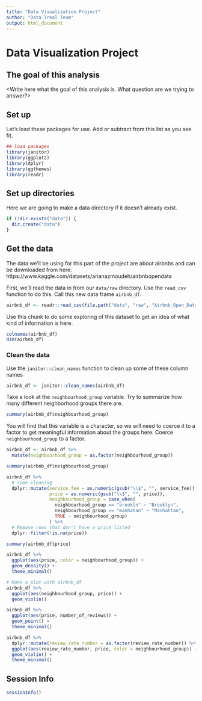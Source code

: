```yaml
---
title: "Data Visualization Project"
author: "Data Treal Team"
output: html_document
---
```


# Data Visualization Project

## The goal of this analysis

<Write here what the goal of this analysis is. What question are we trying to answer?> 

## Set up 

Let's load these packages for use. Add or subtract from this list as you see fit. 

```r
## load packages
library(janitor)
library(ggplot2)
library(dplyr)
library(ggthemes)
library(readr)
```


## Set up directories

Here we are going to make a data directory if it doesn't already exist. 

```r
if (!dir.exists("data")) {
  dir.create("data")
}
```

## Get the data 

The data we'll be using for this part of the project are about airbnbs and can be downloaded from here: https://www.kaggle.com/datasets/arianazmoudeh/airbnbopendata

First, we'll read the data in from our `data/raw` directory. Use the `read_csv` function to do this. Call this new data frame `airbnb_df`. 

```r
airbnb_df <- readr::read_csv(file.path("data", "raw", "Airbnb_Open_Data.csv"))
```

Use this chunk to do some exploring of this dataset to get an idea of what kind of information is here. 

```r
colnames(airbnb_df)
dim(airbnb_df)
```

### Clean the data 

Use the `janitor::clean_names` function to clean up some of these column names 

```r
airbnb_df <- janitor::clean_names(airbnb_df) 
```

Take a look at the `neighbourhood_group` variable. Try to summarize how many different neighborhood groups there are. 

```r
summary(airbnb_df$neighbourhood_group)
```

You will find that this variable is a character, so we will need to coerce it to a factor to get meaningful information about the groups here. Coerce `neighbourhood_group` to a factor. 

```r
airbnb_df <- airbnb_df %>% 
  mutate(neighbourhood_group = as.factor(neighbourhood_group))
```

```r
summary(airbnb_df$neighbourhood_group)
```


```r
airbnb_df %>% 
  # some cleaning
  dplyr::mutate(service_fee = as.numeric(gsub("\\$", "", service_fee)), 
                price = as.numeric(gsub("\\$", "", price)), 
                neighbourhood_group = case_when(
                  neighbourhood_group == "brookln" ~ "Brooklyn",
                  neighbourhood_group == "manhatan" ~ "Manhattan",
                  TRUE ~ neighbourhood_group)
                ) %>% 
  # Remove rows that don't have a price listed
  dplyr::filter(!is.na(price))
```

```r
summary(airbnb_df$price)
```

```r
airbnb_df %>% 
  ggplot(aes(price, color = neighbourhood_group)) + 
  geom_density() + 
  theme_minimal()
```

```r
# Make a plot with airbnb_df
airbnb_df %>% 
  ggplot(aes(neighbourhood_group, price)) + 
  geom_violin()
```

```r
airbnb_df %>% 
  ggplot(aes(price, number_of_reviews)) + 
  geom_point() + 
  theme_minimal()
```


```r
airbnb_df %>% 
  dplyr::mutate(review_rate_number = as.factor(review_rate_number)) %>%
  ggplot(aes(review_rate_number, price, color = neighbourhood_group)) + 
  geom_violin() + 
  theme_minimal()
```

## Session Info 

```r
sessionInfo()
```
